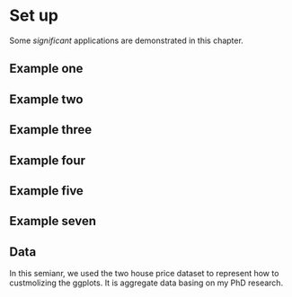 # Set up

Some _significant_ applications are demonstrated in this chapter.

## Example one

## Example two

## Example three

## Example four

## Example five

## Example seven

## Data

In this semianr, we used the two house price dataset to represent how to custmolizing the ggplots. It is aggregate data basing on my PhD research.
